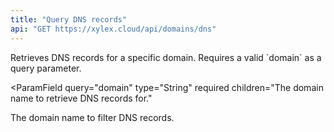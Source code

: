 ```yaml
---
title: "Query DNS records"
api: "GET https://xylex.cloud/api/domains/dns"
---
```


<Card title="Endpoint Description" icon="info" horizontal>
  Retrieves DNS records for a specific domain. Requires a valid `domain` as a query parameter.
</Card>

<ParamField
  query="domain"
  type="String"
  required
  children="The domain name to retrieve DNS records for."
>
  The domain name to filter DNS records.
</ParamField>

